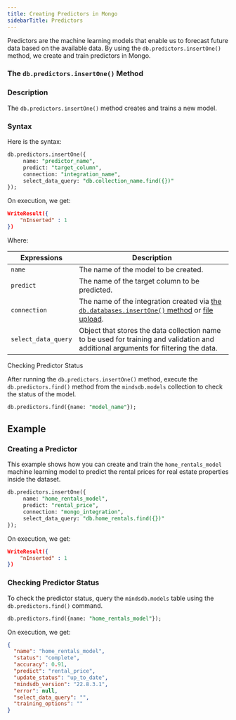 ```yaml
---
title: Creating Predictors in Mongo
sidebarTitle: Predictors
---
```


Predictors are the machine learning models that enable us to forecast future data based on the available data. By using the `db.predictors.insertOne()` method, we create and train predictors in Mongo.

### The `db.predictors.insertOne()` Method

### Description

The `db.predictors.insertOne()` method creates and trains a new model.

### Syntax

Here is the syntax:

```sql
db.predictors.insertOne({
     name: "predictor_name",
     predict: "target_column",
     connection: "integration_name",
     select_data_query: "db.collection_name.find({})"
});
```

On execution, we get:

```json
WriteResult({
    "nInserted" : 1
})
```

Where:

| Expressions         | Description                                                                                                                            |
| ------------------- | -------------------------------------------------------------------------------------------------------------------------------------- |
| `name`              | The name of the model to be created.                                                                                                   |
| `predict`           | The name of the target column to be predicted.                                                                                         |
| `connection`        | The name of the integration created via [the `db.databases.insertOne()` method](/mongo/database/) or [file upload](/sql/create/file/). |
| `select_data_query` | Object that stores the data collection name to be used for training and validation and additional arguments for filtering the data.    |

<Note>
Checking Predictor Status

After running the `db.predictors.insertOne()`
method, execute the `db.predictors.find()` method from the `mindsdb.models`
collection to check the status of the model.

```sql
db.predictors.find({name: "model_name"});
```

</Note>

## Example

### Creating a Predictor

This example shows how you can create and train the `home_rentals_model` machine
learning model to predict the rental prices for real estate properties inside
the dataset.

```sql
db.predictors.insertOne({
     name: "home_rentals_model",
     predict: "rental_price",
     connection: "mongo_integration",
     select_data_query: "db.home_rentals.find({})"
});
```

On execution, we get:

```json
WriteResult({
    "nInserted" : 1
})
```

### Checking Predictor Status

To check the predictor status, query the
`mindsdb.models` table
using the `db.predictors.find()` command.

```sql
db.predictors.find({name: "home_rentals_model"});
```

On execution, we get:

```json
{
  "name": "home_rentals_model",
  "status": "complete",
  "accuracy": 0.91,
  "predict": "rental_price",
  "update_status": "up_to_date",
  "mindsdb_version": "22.8.3.1",
  "error": null,
  "select_data_query": "",
  "training_options": ""
}
```
